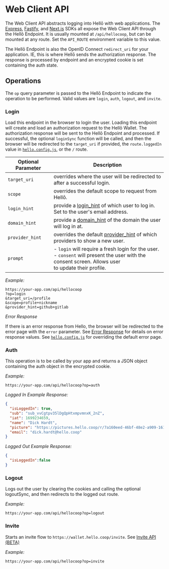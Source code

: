 # Web Client API

The Web Client API abstracts logging into Hellō with web applications. The [Express](/docs/sdks/express), [Fastify](/docs/sdks/fastify), and [Next.js](/docs/sdks/nextjs) SDKs all expose the Web Client API through the Hellō Endpoint. It is usually mounted at `/api/hellocoop`, but can be mounted at any route. Set the `API_ROUTE` environment variable to this value.

The Hellō Endpoint is also the OpenID Connect `redirect_uri` for your application. IE, this is where Hellō sends the authorization response. The response is processed by endpoint and an encrypted cookie is set containing the auth state.

## Operations

The `op` query parameter is passed to the Hellō Endpoint to indicate the operation to be performed. Valid values are `login`, `auth`, `logout`, and `invite`. 

### Login

Load this endpoint in the browser to login the user. Loading this endpoint will create and load an authorization request to the Hellō Wallet. The authorization response will be sent to the Hellō Endpoint and processed. If successful, the optional `loginSync` function will be called, and then the browser will be redirected to the `target_uri` if provided, the `route.loggedIn` value in [`hello.config.js`](/docs/sdks/config/), or the `/` route. 


| Optional Parameter     | Description |
|-|-|
| `target_uri`    | overrides where the user will be redirected to after a successful login. |
| `scope`         | overrides the default scope to request from Hellō. |
| `login_hint`    | provide a [login_hint]() of which user to log in. Set to the user's email address. |
| `domain_hint`   | provide a [domain_hint]() of the domain the user will log in at. |
| `provider_hint` | overrides the default [provider_hint]() of which providers to show a new user. |
| `prompt`        | - `login` will require a fresh login for the user.<br/> - `consent` will present the user with the consent screen. Allows user <br/> to update their profile. |

*Example:*

```http
https://your-app.com/api/hellocoop
?op=login
&target_uri=/profile
&scope=profile+nickname
&provider_hint=github+gitlab
```

*Error Response*

If there is an error response from Hello, the browser will be redirected to the error page with the `error` parameter. See [Error Response](/docs/oidc/errors) for details on error response values. See [`hello.config.js`](/docs/sdks/config/) for overriding the default error page.


### Auth

This operation is to be called by your app and returns a JSON object containing the auth object in the encrypted cookie.

*Example:*

```http
https://your-app.com/api/hellocoop?op=auth
```

*Logged In Example Response:*

```json
{
  "isLoggedIn": true,
  "sub": "sub_vvCgtpv35lDgQpHtxmpvmnxK_2nZ",
  "iat": 1699234659,
  "name": "Dick Hardt",
  "picture": "https://pictures.hello.coop/r/7a160eed-46bf-48e2-a909-161745535895.png",
  "email": "dick.hardt@hello.coop"
}

```

*Logged Out Example Response:*

```json
{
  "isLoggedIn":false
}
```


### Logout

Logs out the user by clearing the cookies and calling the optional logoutSync, and then redirects to the logged out route.

*Example:*

```http
https://your-app.com/api/hellocoop?op=logout
```

### Invite

Starts an invite flow to `https://wallet.hello.coop/invite`. See [Invite API (BETA)](./invite) 

*Example:*

```http
https://your-app.com/api/hellocoop?op=invite
```